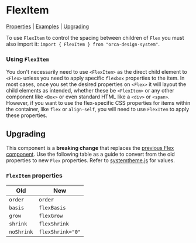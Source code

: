 
<Meta of={stories} />

# FlexItem

[Properties](#properties) | [Examples](#examples) | [Upgrading](#upgrading)

To use `FlexItem` to control the spacing between children of `Flex` you must also import it:
`import { FlexItem } from "orca-design-system"`.

### Using `FlexItem`

You don't necessarily need to use `<FlexItem>` as the direct child element to `<Flex>` unless you need to apply specific `flexbox` properties to the item. In most cases, once you set the desired properties on `<Flex>` it will layout the child elements as intended, whether these be `<FlexItem>` or any other component like `<Box>` or even standard HTML like a `<div>` or `<span>`. However, if you want to use the flex-specific CSS properties for items within the container, like `flex` or `align-self`, you will need to use `FlexItem` to apply these properties.

<Canvas>
  <Story id="components-flexitem--basic-flex-item" />
</Canvas>

## Upgrading

This component is a **breaking change** that replaces the [previous Flex component](https://www.npmjs.com/package/styled-flex-component). Use the following table as a guide to convert from the old properties to new `Flex` properties. Refer to [systemtheme.js](https://github.com/orchestrated-io/orca-design-system/blob/master/packages/orcs-design-system/lib/systemtheme.js) for values.

### `FlexItem` properties

| **Old**    | **New**          |
| ---------- | ---------------- |
| `order`    | `order`          |
| `basis`    | `flexBasis`      |
| `grow`     | `flexGrow`       |
| `shrink`   | `flexShrink`     |
| `noShrink` | `flexShrink="0"` |
